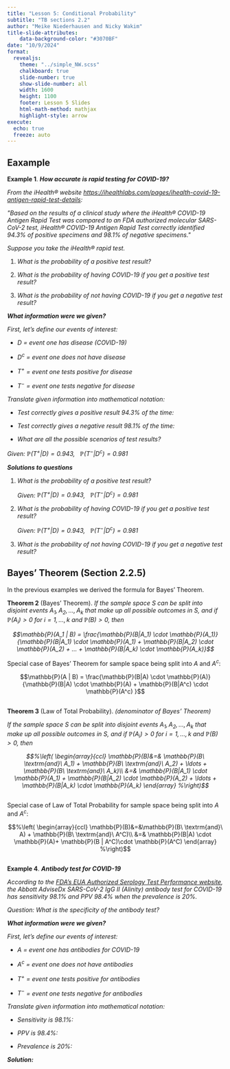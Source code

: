 ```yaml
---
title: "Lesson 5: Conditional Probability"
subtitle: "TB sections 2.2"
author: "Meike Niederhausen and Nicky Wakim"
title-slide-attributes:
    data-background-color: "#3070BF"
date: "10/9/2024"
format: 
  revealjs:
    theme: "../simple_NW.scss"
    chalkboard: true
    slide-number: true
    show-slide-number: all
    width: 1600
    height: 1100
    footer: Lesson 5 Slides
    html-math-method: mathjax
    highlight-style: arrow
execute:
  echo: true
  freeze: auto
---
```


## Eaxample

::: example
**Example 1**. ***How accurate is rapid testing for COVID-19?** *

*From the iHealth® website
<https://ihealthlabs.com/pages/ihealth-covid-19-antigen-rapid-test-details>:*

*\"Based on the results of a clinical study where the iHealth® COVID-19
Antigen Rapid Test was compared to an FDA authorized molecular
SARS-CoV-2 test, iHealth® COVID-19 Antigen Rapid Test correctly
identified 94.3% of positive specimens and 98.1% of negative
specimens.\"*

*Suppose you take the iHealth® rapid test.*

1.  *What is the probability of a positive test result?*

2.  *What is the probability of having COVID-19 if you get a positive
    test result?*

3.  *What is the probability of not having COVID-19 if you get a
    negative test result?*

***What information were we given?***

*First, let's define our events of interest:*

-   *$D$ = event one has disease (COVID-19)*

-   *$D^c$ = event one does not have disease*

-   *$T^+$ = event one tests positive for disease*

-   *$T^-$ = event one tests negative for disease*

*Translate given information into mathematical notation:*

-   *Test correctly gives a positive result 94.3% of the time:*

-   *Test correctly gives a negative result 98.1% of the time:*

-   *What are all the possible scenarios of test results?*

*Given: $\mathbb{P}(T^+|D) = 0.943$, $\ \ \mathbb{P}(T^-|D^c) = 0.981$*

***Solutions to questions***

1.  *What is the probability of a positive test result?*

    *Given: $\mathbb{P}(T^+|D) = 0.943$,
    $\ \ \mathbb{P}(T^-|D^c) = 0.981$*

2.  *What is the probability of having COVID-19 if you get a positive
    test result?*

    *Given: $\mathbb{P}(T^+|D) = 0.943$,
    $\ \ \mathbb{P}(T^-|D^c) = 0.981$*

3.  *What is the probability of not having COVID-19 if you get a
    negative test result?*
:::


## Bayes' Theorem (Section 2.2.5)

In the previous examples we derived the formula for Bayes' Theorem.

::: theorem
**Theorem 2** (Bayes' Theorem). *If the sample space $S$ can be split
into disjoint events $A_1, A_2, ..., A_k$ that make up all possible
outcomes in $S$, and if $\mathbb{P}(A_i)>0$ for $i=1,\ldots, k$ and
$\mathbb{P}(B)>0$, then*

*$$\mathbb{P}(A_1 | B) = 
\frac{\mathbb{P}(B|A_1) \cdot \mathbb{P}(A_1)}
{\mathbb{P}(B|A_1) \cdot \mathbb{P}(A_1) + \mathbb{P}(B|A_2) \cdot \mathbb{P}(A_2) + ... + 
\mathbb{P}(B|A_k) \cdot \mathbb{P}(A_k)}$$*
:::

Special case of Bayes' Theorem for sample space being split into $A$ and
$A^c$:

$$\mathbb{P}(A | B) = 
\frac{\mathbb{P}(B|A) \cdot \mathbb{P}(A)}
{\mathbb{P}(B|A) \cdot \mathbb{P}(A) + \mathbb{P}(B|A^c) \cdot \mathbb{P}(A^c) }$$

##

::: theorem
**Theorem 3** (Law of Total Probability). *(denominator of Bayes'
Theorem)*

*If the sample space $S$ can be split into disjoint events
$A_1, A_2, ..., A_k$ that make up all possible outcomes in $S$, and if
$\mathbb{P}(A_i)>0$ for $i=1,\ldots, k$ and $\mathbb{P}(B)>0$, then*

*$$%\left(
\begin{array}{ccl}
\mathbb{P}(B)&=& \mathbb{P}(B\ \textrm{and}\ A_1) + \mathbb{P}(B\ \textrm{and}\ A_2) + \ldots + \mathbb{P}(B\ \textrm{and}\ A_k)\\
           &=& \mathbb{P}(B|A_1) \cdot \mathbb{P}(A_1) + \mathbb{P}(B|A_2) \cdot \mathbb{P}(A_2) + \ldots + \mathbb{P}(B|A_k) \cdot \mathbb{P}(A_k)
\end{array}
%\right)$$*
:::

##

Special case of Law of Total Probability for sample space being split
into $A$ and $A^c$:

$$%\left(
\begin{array}{ccl}
\mathbb{P}(B)&=&\mathbb{P}(B\ \textrm{and}\ A) + \mathbb{P}(B\ \textrm{and}\ A^C)\\
           &=& \mathbb{P}(B|A) \cdot \mathbb{P}(A)+ \mathbb{P}(B | A^C)\cdot \mathbb{P}(A^C)
\end{array}
%\right)$$

## 
::: example
**Example 4**. ***Antibody test for COVID-19***

*According to the [FDA's EUA Authorized Serology Test Performance
website](https://www.fda.gov/medical-devices/coronavirus-disease-2019-covid-19-emergency-use-authorizations-medical-devices/eua-authorized-serology-test-performance),
the Abbott AdviseDx SARS-CoV-2 IgG II (Alinity) antibody test for
COVID-19 has sensitivity 98.1% and PPV 98.4% when the prevalence is
20%.*

*Question: What is the specificity of the antibody test?*

***What information were we given?***

*First, let's define our events of interest:*

-   *$A$ = event one has antibodies for COVID-19*

-   *$A^c$ = event one does not have antibodies*

-   *$T^+$ = event one tests positive for antibodies*

-   *$T^-$ = event one tests negative for antibodies*

*Translate given information into mathematical notation:*

-   *Sensitivity is 98.1%:*

-   *PPV is 98.4%:*

-   *Prevalence is 20%:*

***Solution:***
:::
